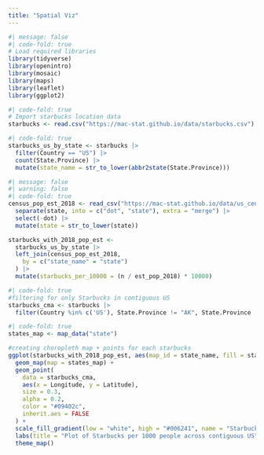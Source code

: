 ```yaml
---
title: "Spatial Viz"
---
```


```r
#| message: false
#| code-fold: true
# Load required libraries
library(tidyverse)
library(openintro)
library(mosaic)
library(maps)
library(leaflet)
library(ggplot2)
```

```r
#| code-fold: true
# Import starbucks location data
starbucks <- read.csv("https://mac-stat.github.io/data/starbucks.csv")
```

```r
#| code-fold: true
starbucks_us_by_state <- starbucks |>
  filter(Country == "US") |>
  count(State.Province) |>
  mutate(state_name = str_to_lower(abbr2state(State.Province)))
```

```r
#| message: false
#| warning: false
#| code-fold: true
census_pop_est_2018 <- read_csv("https://mac-stat.github.io/data/us_census_2018_state_pop_est.csv") |>
  separate(state, into = c("dot", "state"), extra = "merge") |>
  select(-dot) |>
  mutate(state = str_to_lower(state))

starbucks_with_2018_pop_est <-
  starbucks_us_by_state |>
  left_join(census_pop_est_2018,
    by = c("state_name" = "state")
  ) |>
  mutate(starbucks_per_10000 = (n / est_pop_2018) * 10000)
```

```r
#| code-fold: true
#filtering for only Starbucks in contiguous US
starbucks_cma <- starbucks |> 
  filter(Country %in% c('US'), State.Province != "AK", State.Province != "HI")
```

```r
#| code-fold: true
states_map <- map_data("state")

#creating choropleth map + points for each starbucks
ggplot(starbucks_with_2018_pop_est, aes(map_id = state_name, fill = starbucks_per_10000)) +
  geom_map(map = states_map) +
  geom_point(
    data = starbucks_cma,
    aes(x = Longitude, y = Latitude),
    size = 0.3,
    alpha = 0.2,
    color = "#09402c",
    inherit.aes = FALSE
  ) +
  scale_fill_gradient(low = "white", high = "#006241", name = "Starbucks per 1000") +
  labs(title = "Plot of Starbucks per 1000 people across contiguous US", caption = "Created 2025, data from Danny Kaplan") +
  theme_map()

```
